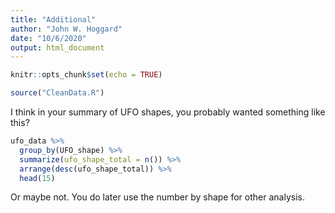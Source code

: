 ```yaml
---
title: "Additional"
author: "John W. Hoggard"
date: "10/6/2020"
output: html_document
---
```


```r
knitr::opts_chunk$set(echo = TRUE)
```

```r
source("CleanData.R")
```

I think in your summary of UFO shapes, you probably wanted something like this?

```r
ufo_data %>%
  group_by(UFO_shape) %>%
  summarize(ufo_shape_total = n()) %>%
  arrange(desc(ufo_shape_total)) %>%
  head(15)
```

Or maybe not.  You do later use the number by shape for other analysis.
